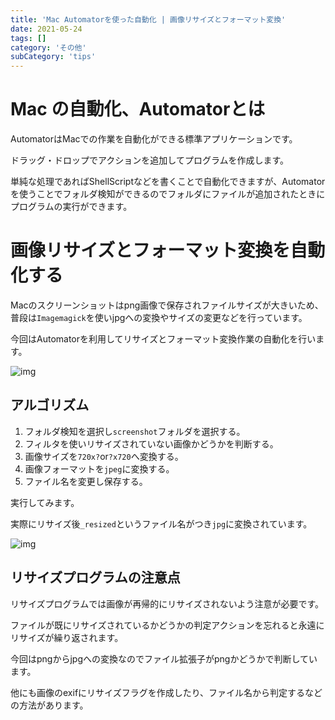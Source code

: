 ```yaml
---
title: 'Mac Automatorを使った自動化 | 画像リサイズとフォーマット変換'
date: 2021-05-24
tags: []
category: 'その他'
subCategory: 'tips'
---
```


# Mac の自動化、Automatorとは

AutomatorはMacでの作業を自動化ができる標準アプリケーションです。

ドラッグ・ドロップでアクションを追加してプログラムを作成します。

単純な処理であればShellScriptなどを書くことで自動化できますが、Automatorを使うことでフォルダ検知ができるのでフォルダにファイルが追加されたときにプログラムの実行ができます。

# 画像リサイズとフォーマット変換を自動化する

Macのスクリーンショットはpng画像で保存されファイルサイズが大きいため、普段は`Imagemagick`を使いjpgへの変換やサイズの変更などを行っています。

今回はAutomatorを利用してリサイズとフォーマット変換作業の自動化を行います。

![img](https://i.gyazo.com/0ea54e1767105e816f1113fbf19c3bd2.png)

## アルゴリズム

1. フォルダ検知を選択し`screenshot`フォルダを選択する。
2. フィルタを使いリサイズされていない画像かどうかを判断する。
3. 画像サイズを`720x?`or`?x720`へ変換する。
4. 画像フォーマットを`jpeg`に変換する。
5. ファイル名を変更し保存する。

実行してみます。

実際にリサイズ後`_resized`というファイル名がつき`jpg`に変換されています。

![img](https://i.gyazo.com/3da9fc7093380d28ae3e91cae638700e.png)

## リサイズプログラムの注意点

リサイズプログラムでは画像が再帰的にリサイズされないよう注意が必要です。

ファイルが既にリサイズされているかどうかの判定アクションを忘れると永遠にリサイズが繰り返されます。

今回はpngからjpgへの変換なのでファイル拡張子がpngかどうかで判断しています。

他にも画像のexifにリサイズフラグを作成したり、ファイル名から判定するなどの方法があります。
